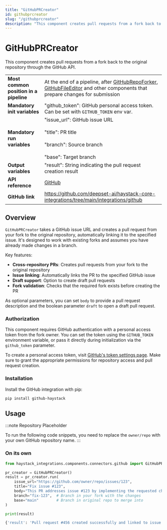 ```yaml
---
title: "GitHubPRCreator"
id: githubprcreator
slug: "/githubprcreator"
description: "This component creates pull requests from a fork back to the original repository through the GitHub API."
---
```


# GitHubPRCreator

This component creates pull requests from a fork back to the original repository through the GitHub API.

|  |  |
| --- | --- |
| **Most common position in a pipeline** | At the end of a pipeline, after [GitHubRepoForker](githubrepoforker.mdx), [GitHubFileEditor](githubfileeditor.mdx) and other components that prepare changes for submission |
| **Mandatory init variables** | "github_token": GitHub personal access token. Can be set with `GITHUB_TOKEN` env var. |
| **Mandatory run variables** | "issue_url": GitHub issue URL  <br /> <br />"title": PR title  <br /> <br />"branch": Source branch  <br /> <br />"base": Target branch |
| **Output variables** | "result": String indicating the pull request creation result |
| **API reference** | [GitHub](/reference/integrations-github) |
| **GitHub link** | https://github.com/deepset-ai/haystack-core-integrations/tree/main/integrations/github |

## Overview

`GitHubPRCreator` takes a GitHub issue URL and creates a pull request from your fork to the original repository, automatically linking it to the specified issue. It's designed to work with existing forks and assumes you have already made changes in a branch.

Key features:

- **Cross-repository PRs**: Creates pull requests from your fork to the original repository
- **Issue linking**: Automatically links the PR to the specified GitHub issue
- **Draft support**: Option to create draft pull requests
- **Fork validation**: Checks that the required fork exists before creating the PR

As optional parameters, you can set `body` to provide a pull request description and the boolean parameter `draft` to open a draft pull request.

### Authorization

This component requires GitHub authentication with a personal access token from the fork owner. You can set the token using the `GITHUB_TOKEN` environment variable, or pass it directly during initialization via the `github_token` parameter.

To create a personal access token, visit [GitHub's token settings page](https://github.com/settings/tokens). Make sure to grant the appropriate permissions for repository access and pull request creation.

### Installation

Install the GitHub integration with pip:

```shell
pip install github-haystack
```

## Usage

:::note
Repository Placeholder

To run the following code snippets, you need to replace the `owner/repo` with your own GitHub repository name.
:::

### On its own

```python
from haystack_integrations.components.connectors.github import GitHubPRCreator

pr_creator = GitHubPRCreator()
result = pr_creator.run(
    issue_url="https://github.com/owner/repo/issues/123",
    title="Fix issue #123",
    body="This PR addresses issue #123 by implementing the requested changes.",
    branch="fix-123",  # Branch in your fork with the changes
    base="main"        # Branch in original repo to merge into
)

print(result)
```

```bash
{'result': 'Pull request #456 created successfully and linked to issue #123'}
```
